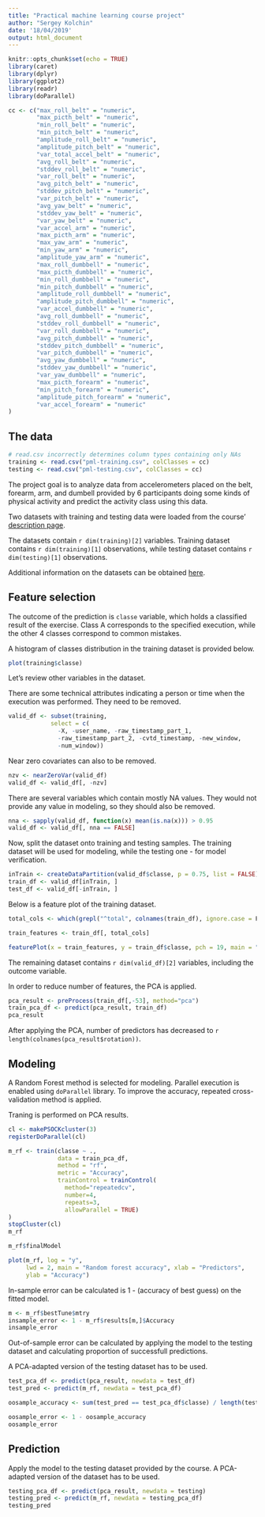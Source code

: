 ```yaml
---
title: "Practical machine learning course project"
author: "Sergey Kolchin"
date: '18/04/2019'
output: html_document
---
```


```r
knitr::opts_chunk$set(echo = TRUE)
library(caret)
library(dplyr)
library(ggplot2)
library(readr)
library(doParallel)

cc <- c("max_roll_belt" = "numeric",
        "max_picth_belt" = "numeric", 
        "min_roll_belt" = "numeric", 
        "min_pitch_belt" = "numeric", 
        "amplitude_roll_belt" = "numeric", 
        "amplitude_pitch_belt" = "numeric", 
        "var_total_accel_belt" = "numeric", 
        "avg_roll_belt" = "numeric", 
        "stddev_roll_belt" = "numeric", 
        "var_roll_belt" = "numeric", 
        "avg_pitch_belt" = "numeric", 
        "stddev_pitch_belt" = "numeric", 
        "var_pitch_belt" = "numeric", 
        "avg_yaw_belt" = "numeric", 
        "stddev_yaw_belt" = "numeric", 
        "var_yaw_belt" = "numeric", 
        "var_accel_arm" = "numeric", 
        "max_picth_arm" = "numeric", 
        "max_yaw_arm" = "numeric", 
        "min_yaw_arm" = "numeric", 
        "amplitude_yaw_arm" = "numeric", 
        "max_roll_dumbbell" = "numeric", 
        "max_picth_dumbbell" = "numeric", 
        "min_roll_dumbbell" = "numeric", 
        "min_pitch_dumbbell" = "numeric", 
        "amplitude_roll_dumbbell" = "numeric", 
        "amplitude_pitch_dumbbell" = "numeric", 
        "var_accel_dumbbell" = "numeric", 
        "avg_roll_dumbbell" = "numeric", 
        "stddev_roll_dumbbell" = "numeric", 
        "var_roll_dumbbell" = "numeric", 
        "avg_pitch_dumbbell" = "numeric", 
        "stddev_pitch_dumbbell" = "numeric", 
        "var_pitch_dumbbell" = "numeric", 
        "avg_yaw_dumbbell" = "numeric", 
        "stddev_yaw_dumbbell" = "numeric", 
        "var_yaw_dumbbell" = "numeric", 
        "max_picth_forearm" = "numeric", 
        "min_pitch_forearm" = "numeric", 
        "amplitude_pitch_forearm" = "numeric", 
        "var_accel_forearm" = "numeric"
)
```

## The data

```r
# read.csv incorrectly determines column types containing only NAs
training <- read.csv("pml-training.csv", colClasses = cc)
testing <- read.csv("pml-testing.csv", colClasses = cc)
```

The project goal is to analyze  data from accelerometers placed on the belt, forearm, arm, and dumbell provided by 6 participants doing some kinds of physical activity and predict the activity class using this data.

Two datasets with training and testing data were loaded from the course' [description page](https://www.coursera.org/learn/practical-machine-learning/supplement/PvInj/course-project-instructions-read-first).

The datasets contain `r dim(training)[2]` variables. Training dataset contains `r dim(training)[1]` observations, while testing dataset contains `r dim(testing)[1]` observations.

Additional information on the datasets can be obtained [here](http://groupware.les.inf.puc-rio.br/har#weight_lifting_exercises).


## Feature selection

The outcome of the prediction is ``classe`` variable, which holds a classified result of the exercise. Class A corresponds to the specified execution, while the other 4 classes correspond to common mistakes.

A histogram of classes distribution in the training dataset is provided below.

```r
plot(training$classe)
```

Let's review other variables in the dataset.

There are some technical attributes indicating a person or time when the execution was performed. They need to be removed.

```r
valid_df <- subset(training, 
            select = c(
              -X, -user_name, -raw_timestamp_part_1,
              -raw_timestamp_part_2, -cvtd_timestamp, -new_window,
              -num_window))

```

Near zero covariates can also to be removed.

```r
nzv <- nearZeroVar(valid_df)
valid_df <- valid_df[, -nzv]
```

There are several variables which contain mostly NA values. They would not provide any value in modeling, so they should also be removed.

```r
nna <- sapply(valid_df, function(x) mean(is.na(x))) > 0.95
valid_df <- valid_df[, nna == FALSE]
```

Now, split the dataset onto training and testing samples. The training dataset will be used for modeling, while the testing one - for model verification. 

```r
inTrain <- createDataPartition(valid_df$classe, p = 0.75, list = FALSE)
train_df <- valid_df[inTrain, ]
test_df <- valid_df[-inTrain, ]

```

Below is a feature plot of the training dataset. 

```r
total_cols <- which(grepl("^total", colnames(train_df), ignore.case = F))

train_features <- train_df[, total_cols]

featurePlot(x = train_features, y = train_df$classe, pch = 19, main = "Feature plot", plot = "pairs")

```

The remaining dataset contains `r dim(valid_df)[2]` variables, including the outcome variable.

In order to reduce number of features, the PCA is applied.

```r
pca_result <- preProcess(train_df[,-53], method="pca")
train_pca_df <- predict(pca_result, train_df)
pca_result
```

After applying the PCA, number of predictors has decreased to `r length(colnames(pca_result$rotation))`.


## Modeling

A Random Forest method is selected for modeling. Parallel execution is enabled using ``doParallel`` library. To improve the accuracy, repeated cross-validation method is applied.

Traning is performed on PCA results.

```r
cl <- makePSOCKcluster(3)
registerDoParallel(cl)

m_rf <- train(classe ~ .,
              data = train_pca_df,
              method = "rf",
              metric = "Accuracy",
              trainControl = trainControl(
                method="repeatedcv",
                number=4,
                repeats=3,
                allowParallel = TRUE)
)
stopCluster(cl)
m_rf

m_rf$finalModel

plot(m_rf, log = "y", 
     lwd = 2, main = "Random forest accuracy", xlab = "Predictors",
     ylab = "Accuracy")

```

In-sample error can be calculated is 1 - (accuracy of best guess) on the fitted model.

```r
m <- m_rf$bestTune$mtry
insample_error <- 1 - m_rf$results[m,]$Accuracy
insample_error
```

Out-of-sample error can be calculated by applying the model to the testing dataset and calculating proportion of successfull predictions.

A PCA-adapted version of the testing dataset has to be used.

```r
test_pca_df <- predict(pca_result, newdata = test_df)
test_pred <- predict(m_rf, newdata = test_pca_df)

oosample_accuracy <- sum(test_pred == test_pca_df$classe) / length(test_pred)

oosample_error <- 1 - oosample_accuracy
oosample_error
```

## Prediction

Apply the model to the testing dataset provided by the course.
A PCA-adapted version of the dataset has to be used.

```r
testing_pca_df <- predict(pca_result, newdata = testing)
testing_pred <- predict(m_rf, newdata = testing_pca_df)
testing_pred
```





